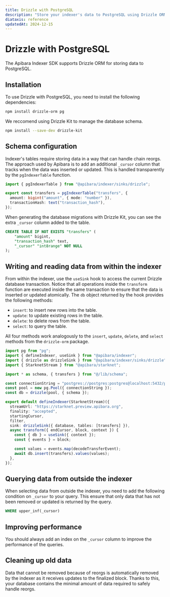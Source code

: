 ```yaml
---
title: Drizzle with PostgreSQL
description: "Store your indexer's data to PostgreSQL using Drizzle ORM."
diataxis: reference
updatedAt: 2024-12-15
---
```


# Drizzle with PostgreSQL

The Apibara Indexer SDK supports Drizzle ORM for storing data to PostgreSQL.

## Installation

To use Drizzle with PostgreSQL, you need to install the following dependencies:

```bash [Terminal]
npm install drizzle-orm pg
```

We reccomend using Drizzle Kit to manage the database schema.

```bash [Terminal]
npm install --save-dev drizzle-kit
```

## Schema configuration

Indexer's tables require storing data in a way that can handle chain reorgs. The
approach used by Apibara is to add an additional `_cursor` column that tracks
when the data was inserted or updated. This is handled transparently by the
`pgIndexerTable` function.

```ts [schema.ts]
import { pgIndexerTable } from "@apibara/indexer/sinks/drizzle";

export const transfers = pgIndexerTable("transfers", {
  amount: bigint("amount", { mode: "number" }),
  transactionHash: text("transaction_hash"),
});
```

When generating the database migrations with Drizzle Kit, you can see the extra `_cursor` column added to the table.

```sql [migrations/00000000000000_create_table.sql]
CREATE TABLE IF NOT EXISTS "transfers" (
	"amount" bigint,
	"transaction_hash" text,
	"_cursor" "int8range" NOT NULL
);
```

## Writing and reading data from within the indexer

From within the indexer, use the `useSink` hook to access the current Drizzle database transaction.
Notice that all operations inside the `transform` function are executed inside the same transaction
to ensure that the data is inserted or updated atomically. The `db` object returned by the hook
provides the following methods:

 - `insert`: to insert new rows into the table.
 - `update`: to update existing rows in the table.
 - `delete`: to delete rows from the table.
 - `select`: to query the table.

All four methods work analogously to the `insert`, `update`, `delete`, and
`select` methods from the `drizzle-orm` package.

```ts [indexers/my-indexer.indexer.ts]
import pg from "pg";
import { defineIndexer, useSink } from "@apibara/indexer";
import { drizzle as drizzleSink } from "@apibara/indexer/sinks/drizzle";
import { StarknetStream } from "@apibara/starknet";

import * as schema, { transfers } from "@/lib/schema";

const connectionString = "postgres://postgres:postgres@localhost:5432/postgres";
const pool = new pg.Pool({ connectionString });
const db = drizzle(pool, { schema });

export default defineIndexer(StarknetStream)({
  streamUrl: "https://starknet.preview.apibara.org",
  finality: "accepted",
  startingCursor,
  filter,
  sink: drizzleSink({ database, tables: [transfers] }),
  async transform({ endCursor, block, context }) {
    const { db } = useSink({ context });
    const { events } = block;

    const values = events.map(decodeTransferEvent);
    await db.insert(transfers).values(values);
  },
});
```

## Querying data from outside the indexer

When selecting data from outside the indexer, you need to add the following
condition on `_cursor` to your query. This ensure that only data that has not been
removed or updated is returned by the query.

```sql
WHERE upper_inf(_cursor)
```

## Improving performance

You should always add an index on the `_cursor` column to improve the
performance of the queries.

## Cleaning up old data

Data that cannot be removed because of reorgs is automatically removed by the
indexer as it receives updates to the finalized block. Thanks to this, your database
contains the minimal amount of data required to safely handle reorgs.
